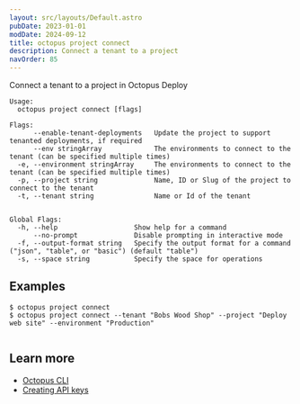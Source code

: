 ```yaml
---
layout: src/layouts/Default.astro
pubDate: 2023-01-01
modDate: 2024-09-12
title: octopus project connect
description: Connect a tenant to a project
navOrder: 85
---
```


Connect a tenant to a project in Octopus Deploy

```
Usage:
  octopus project connect [flags]

Flags:
      --enable-tenant-deployments   Update the project to support tenanted deployments, if required
      --env stringArray             The environments to connect to the tenant (can be specified multiple times)
  -e, --environment stringArray     The environments to connect to the tenant (can be specified multiple times)
  -p, --project string              Name, ID or Slug of the project to connect to the tenant
  -t, --tenant string               Name or Id of the tenant


Global Flags:
  -h, --help                   Show help for a command
      --no-prompt              Disable prompting in interactive mode
  -f, --output-format string   Specify the output format for a command ("json", "table", or "basic") (default "table")
  -s, --space string           Specify the space for operations

```

## Examples

<SamplesInstance />

```
$ octopus project connect
$ octopus project connect --tenant "Bobs Wood Shop" --project "Deploy web site" --environment "Production"


```

## Learn more

- [Octopus CLI](/docs/octopus-rest-api/cli)
- [Creating API keys](/docs/octopus-rest-api/how-to-create-an-api-key)